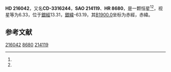 {{Starbox begin
| name = HD 216042
}}
{{Starbox observe
| epoch = [[J2000.0|J2000.0]]
| constell = {{星座名待查}}<ref name=SIMBAD>{{cite web
 | url=http://simbad.u-strasbg.fr/simbad/sim-id?Ident=HR+8680
 | title =Pulsating variable Star
 | publisher=Centre de Données astronomiques de Strasbourg
 | work=SIMBAD
 | accessdate=2012-07-13}}</ref><ref name=DATA>{{cite web
 | url=http://vizier.u-strasbg.fr/viz-bin/VizieR-5?-out.add=.&-source=5050&-corr=PK=HR&-out.max=9999&HR=8680
 | title=VizieR Detailed Page
 | accessdate=2012-07-13
 | archive-date=2016-03-05
 | archive-url=https://web.archive.org/web/20160305032940/http://vizier.u-strasbg.fr/viz-bin/VizieR-5?-out.add=.&-source=5050&-corr=PK=HR&-out.max=9999&HR=8680
 | dead-url=no
 }}</ref>
| 星官 = 
| ra = {{RA|22|49|59.1}}<ref name=SIMBAD /><ref name=DATA />
| dec = {{DEC|-32|48|19}}<ref name=SIMBAD /><ref name=DATA />
| appmag_v = 6.33<ref name=SIMBAD /><ref name=DATA />
}}
{{Starbox character
| class = F0V+F3V<ref name=SIMBAD /><ref name=DATA />
| b-v = 0.31<ref name=SIMBAD /><ref name=DATA />
| u-b = <ref name=SIMBAD /><ref name=DATA />
| r-i = <ref name=SIMBAD /><ref name=DATA />
| variable = 
}}
{{Starbox astrometry
| radial_v = 
| prop_mo_ra = 24
| parallax = 0.015
| p_error =
}}
{{Starbox catalog
| names =CD-3316244，[[SAO星表|SAO]] 214119，[[HD星表|HD]] 216042，[[HR星表|HR]] 8680}}
{{Starbox reference |Simbad=HR+8680}}
{{Starbox end}}

'''HD 216042'''，又名'''CD-3316244'''，'''SAO 214119'''、'''HR 8680'''，是一颗恒星<ref name=SIMBAD /><ref name=DATA />，视星等为6.33，位于[[銀道座標系|銀經]]13.31，[[銀道座標系|銀緯]]-63.19，其[[B1900.0|B1900.0]]坐标为赤經{{RA|22|44|24.9}}，赤緯{{DEC|-33|-63.19|2}}。

== 参考文献 ==
{{reflist}}

{{star-stub}}

[[Category:HD和HDE天體|216042]]
[[Category:HR天體|8680]]
[[Category:SAO天體|214119]]